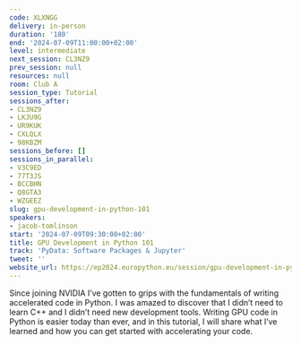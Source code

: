 ```yaml
---
code: XLXNGG
delivery: in-person
duration: '180'
end: '2024-07-09T11:00:00+02:00'
level: intermediate
next_session: CL3NZ9
prev_session: null
resources: null
room: Club A
session_type: Tutorial
sessions_after:
- CL3NZ9
- LKJU9G
- UR9KUK
- CXLQLX
- 98KBZM
sessions_before: []
sessions_in_parallel:
- V3C9ED
- 77T3JS
- BCCBHN
- Q8GTA3
- WZGEEZ
slug: gpu-development-in-python-101
speakers:
- jacob-tomlinson
start: '2024-07-09T09:30:00+02:00'
title: GPU Development in Python 101
track: 'PyData: Software Packages & Jupyter'
tweet: ''
website_url: https://ep2024.europython.eu/session/gpu-development-in-python-101
---
```


Since joining NVIDIA I’ve gotten to grips with the fundamentals of writing accelerated code in Python. I was amazed to discover that I didn’t need to learn C++ and I didn’t need new development tools. Writing GPU code in Python is easier today than ever, and in this tutorial, I will share what I’ve learned and how you can get started with accelerating your code.
